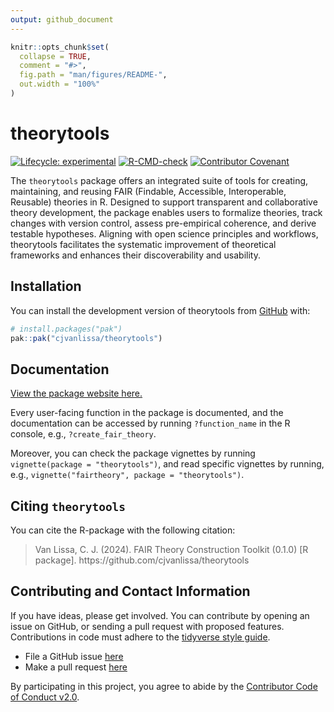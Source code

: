 ```yaml
---
output: github_document
---
```


<!-- README.md is generated from README.Rmd. Please edit that file -->

```r
knitr::opts_chunk$set(
  collapse = TRUE,
  comment = "#>",
  fig.path = "man/figures/README-",
  out.width = "100%"
)
```

# theorytools

<!-- badges: start -->
[![Lifecycle: experimental](https://img.shields.io/badge/lifecycle-experimental-orange.svg)](https://lifecycle.r-lib.org/articles/stages.html#experimental)
[![R-CMD-check](https://github.com/cjvanlissa/theorytools/actions/workflows/R-CMD-check.yaml/badge.svg)](https://github.com/cjvanlissa/theorytools/actions/workflows/R-CMD-check.yaml)
[![Contributor Covenant](https://img.shields.io/badge/Contributor%20Covenant-v2.0%20adopted-ff69b4.svg)](https://www.contributor-covenant.org/version/2/0/code_of_conduct.html)
<!-- badges: end -->

The `theorytools` package offers
an integrated suite of tools for creating, maintaining, and reusing
FAIR (Findable, Accessible, Interoperable, Reusable) theories in R.
Designed to support transparent and collaborative theory development,
the package enables users to formalize theories,
track changes with version control,
assess pre-empirical coherence,
and derive testable hypotheses.
Aligning with open science principles and workflows,
theorytools facilitates the systematic improvement of theoretical frameworks
and enhances their discoverability and usability.

## Installation

You can install the development version of theorytools from [GitHub](https://github.com/) with:

``` r
# install.packages("pak")
pak::pak("cjvanlissa/theorytools")
```

## Documentation

[View the package website here.](https://cjvanlissa.github.io/theorytools/)

Every user-facing function in the package is documented, and the documentation can be accessed by running `?function_name` in the R console, e.g., `?create_fair_theory`.

Moreover, you can check the package vignettes by running `vignette(package = "theorytools")`, and read specific vignettes by running, e.g., `vignette("fairtheory", package = "theorytools")`.

## Citing `theorytools`

You can cite the R-package with the following citation:

> Van Lissa, C. J. (2024). FAIR Theory Construction Toolkit (0.1.0) [R package]. https://github.com/cjvanlissa/theorytools

## Contributing and Contact Information

If you have ideas, please get involved. You can contribute by opening an issue on GitHub, or sending a pull request with proposed features. Contributions in code must adhere to the [tidyverse style guide](https://style.tidyverse.org/).

* File a GitHub issue [here](https://github.com/cjvanlissa/theorytools/issues)
* Make a pull request [here](https://github.com/cjvanlissa/theorytools/pulls)

By participating in this project, you agree to abide by the [Contributor Code of Conduct v2.0](https://www.contributor-covenant.org/version/2/0/code_of_conduct.html).

